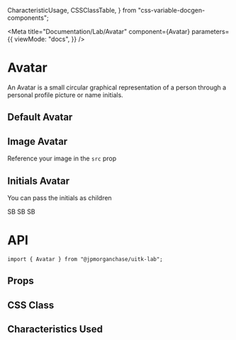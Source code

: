   CharacteristicUsage,
  CSSClassTable,
} from "css-variable-docgen-components";

<Meta
  title="Documentation/Lab/Avatar"
  component={Avatar}
  parameters={{
    viewMode: "docs",
  }}
/>

# Avatar

An Avatar is a small circular graphical representation of a person through a personal profile picture or name initials.

## Default Avatar

<Canvas>
  <Story name="Default Avatar" decorators={[withFlexGap]}>
    <Avatar size="small" />
    <Avatar size="medium" />
    <Avatar size="large" />
  </Story>
</Canvas>

## Image Avatar

Reference your image in the `src` prop

<Canvas>
  <Story name="Image Avatar" decorators={[withFlexGap]}>
    <Avatar alt="Logo" size="small" src="/docs/assets/placeholder.svg" />
    <Avatar alt="Logo" size="medium" src="/docs/assets/placeholder.svg" />
    <Avatar alt="Logo" size="large" src="/docs/assets/placeholder.svg" />
  </Story>
</Canvas>

## Initials Avatar

You can pass the initials as children

<Canvas>
  <Story name="Initials Avatar" decorators={[withFlexGap]}>
    <Avatar size="small">SB</Avatar>
    <Avatar size="medium">SB</Avatar>
    <Avatar size="large">SB</Avatar>
  </Story>
</Canvas>

# API

```
import { Avatar } from "@jpmorganchase/uitk-lab";
```

## Props

<ArgsTable of={Avatar} />

## CSS Class

<CSSClassTable of={Avatar} />

## Characteristics Used

<CharacteristicUsage of={Avatar} />
